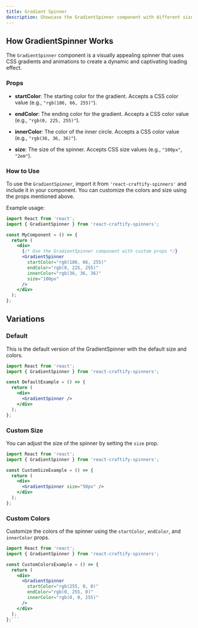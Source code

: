 ```yaml
---
title: Gradient Spinner
description: Showcase the GradientSpinner component with different sizes and colors.
---
```



<Meta title="Spinners/GradientSpinner" component={GradientSpinner} />


## How GradientSpinner Works

The `GradientSpinner` component is a visually appealing spinner that uses CSS gradients and animations to create a dynamic and captivating loading effect.

### Props

- **startColor**: The starting color for the gradient. Accepts a CSS color value (e.g., `"rgb(186, 66, 255)"`).

- **endColor**: The ending color for the gradient. Accepts a CSS color value (e.g., `"rgb(0, 225, 255)"`).

- **innerColor**: The color of the inner circle. Accepts a CSS color value (e.g., `"rgb(36, 36, 36)"`).

- **size**: The size of the spinner. Accepts CSS size values (e.g., `"100px"`, `"2em"`).

### How to Use

To use the `GradientSpinner`, import it from `'react-craftify-spinners'` and include it in your component. You can customize the colors and size using the props mentioned above.

Example usage:

```jsx
import React from 'react';
import { GradientSpinner } from 'react-craftify-spinners';

const MyComponent = () => {
  return (
    <div>
      {/* Use the GradientSpinner component with custom props */}
      <GradientSpinner
        startColor="rgb(186, 66, 255)"
        endColor="rgb(0, 225, 255)"
        innerColor="rgb(36, 36, 36)"
        size="100px"
      />
    </div>
  );
};
```

## Variations

### Default

This is the default version of the GradientSpinner with the default size and colors.

```jsx
import React from 'react';
import { GradientSpinner } from 'react-craftify-spinners';

const DefaultExample = () => {
  return (
    <div>
      <GradientSpinner />
    </div>
  );
};
```
### Custom Size

You can adjust the size of the spinner by setting the `size` prop.

```jsx
import React from 'react';
import { GradientSpinner } from 'react-craftify-spinners';

const CustomSizeExample = () => {
  return (
    <div>
      <GradientSpinner size="50px" />
    </div>
  );
};
```

### Custom Colors

Customize the colors of the spinner using the `startColor`, `endColor`, and `innerColor` props.

```jsx
import React from 'react';
import { GradientSpinner } from 'react-craftify-spinners';

const CustomColorsExample = () => {
  return (
    <div>
      <GradientSpinner
        startColor="rgb(255, 0, 0)"
        endColor="rgb(0, 255, 0)"
        innerColor="rgb(0, 0, 255)"
      />
    </div>
  );
};```